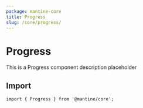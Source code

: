 ```yaml
---
package: mantine-core
title: Progress
slug: /core/progress/
---
```


# Progress

This is a Progress component description placeholder

<PageHeader
  source="mantine-core/src/Progress/Progress.tsx"
  docs="core/Progress.mdx"
  package="@mantine/core"
/>

## Import

```tsx
import { Progress } from '@mantine/core';
```

<PropsTable component="Progress" />

